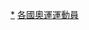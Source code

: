 {{Categories by country|nocat}}
{{Parent category}}
{{Commonscat|Olympic medalists by country}}

[[Category:奧林匹克運動會獎牌得主|*]]
[[Category:各國奧運運動員|]]